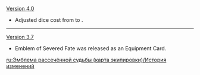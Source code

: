 {{Change History/Header}}
[[Version 4.0]]
* Adjusted dice cost from {{TCG Cost|3|Unaligned}} to {{TCG Cost|2|Matching}}.
----
[[Version 3.7]]
* Emblem of Severed Fate was released as an Equipment Card.
<noinclude>
[[ru:Эмблема рассечённой судьбы (карта экипировки)/История изменений]]
</noinclude>